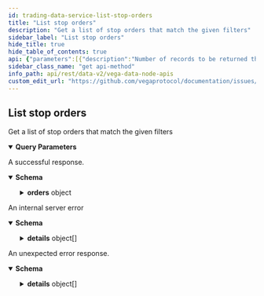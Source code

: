 ```yaml
---
id: trading-data-service-list-stop-orders
title: "List stop orders"
description: "Get a list of stop orders that match the given filters"
sidebar_label: "List stop orders"
hide_title: true
hide_table_of_contents: true
api: {"parameters":[{"description":"Number of records to be returned that sort greater than row identified by cursor supplied in 'after'.","in":"query","name":"pagination.first","required":false,"schema":{"format":"int32","type":"integer"}},{"description":"If paging forwards, the cursor string for the last row of the previous page.","in":"query","name":"pagination.after","required":false,"schema":{"type":"string"}},{"description":"Number of records to be returned that sort less than row identified by cursor supplied in 'before'.","in":"query","name":"pagination.last","required":false,"schema":{"format":"int32","type":"integer"}},{"description":"If paging forwards, the cursor string for the first row of the previous page.","in":"query","name":"pagination.before","required":false,"schema":{"type":"string"}},{"description":"Whether to order the results with the newest records first. If not set, the default value is true.","in":"query","name":"pagination.newestFirst","required":false,"schema":{"type":"boolean"}},{"description":"Restrict orders to those with the given statuses.\n\n - STATUS_UNSPECIFIED: Never valid\n - STATUS_PENDING: Pending to be executed once the trigger is breached\n - STATUS_CANCELLED: Cancelled by the user\n - STATUS_STOPPED: Stopped by the network, e.g: OCO on the other side has been triggered\n - STATUS_TRIGGERED: Stop order has been triggered and generated an order\n - STATUS_EXPIRED: Stop order has expired\n - STATUS_REJECTED: Stop order was rejected at submission","explode":true,"in":"query","name":"filter.statuses","required":false,"schema":{"items":{"enum":["STATUS_UNSPECIFIED","STATUS_PENDING","STATUS_CANCELLED","STATUS_STOPPED","STATUS_TRIGGERED","STATUS_EXPIRED","STATUS_REJECTED"],"type":"string"},"type":"array"}},{"description":"Restrict orders to those with the given expiry strategies.\n\n - EXPIRY_STRATEGY_UNSPECIFIED: Never valid\n - EXPIRY_STRATEGY_CANCELS: Stop order should be cancelled if the expiry time is reached.\n - EXPIRY_STRATEGY_SUBMIT: Order should be submitted if the expiry time is reached.","explode":true,"in":"query","name":"filter.expiryStrategies","required":false,"schema":{"items":{"enum":["EXPIRY_STRATEGY_UNSPECIFIED","EXPIRY_STRATEGY_CANCELS","EXPIRY_STRATEGY_SUBMIT"],"type":"string"},"type":"array"}},{"description":"Timestamp in Unix nanoseconds indicating the start of the date range.","in":"query","name":"filter.dateRange.startTimestamp","required":false,"schema":{"format":"int64","type":"string"}},{"description":"Timestamp in Unix nanoseconds indicating the end of the date range.","in":"query","name":"filter.dateRange.endTimestamp","required":false,"schema":{"format":"int64","type":"string"}},{"description":"Restrict orders to those placed by the given party IDs.","explode":true,"in":"query","name":"filter.partyIds","required":false,"schema":{"items":{"type":"string"},"type":"array"}},{"description":"Restrict orders to those placed on the given market IDs.","explode":true,"in":"query","name":"filter.marketIds","required":false,"schema":{"items":{"type":"string"},"type":"array"}},{"description":"Live stop orders only.","in":"query","name":"filter.liveOnly","required":false,"schema":{"type":"boolean"}}],"responses":{"200":{"content":{"application/json":{"schema":{"description":"Response that is received from the query to list stop orders.","properties":{"orders":{"description":"Page of stop orders data and corresponding page information.","properties":{"edges":{"description":"Page of stop orders and their corresponding cursors.","items":{"description":"Order data with the corresponding cursor.","properties":{"cursor":{"description":"Cursor that can be used to fetch further pages.","type":"string"},"node":{"description":"Data associated with an order submitted to a Vega node.","properties":{"stopOrder":{"properties":{"createdAt":{"description":"Creation time of the stop order.","format":"int64","type":"string"},"expiresAt":{"description":"Optional expiry timestamp.","format":"int64","type":"string"},"expiryStrategy":{"description":"Strategy to adopt if the expiry time is reached.","default":"EXPIRY_STRATEGY_UNSPECIFIED","enum":["EXPIRY_STRATEGY_UNSPECIFIED","EXPIRY_STRATEGY_CANCELS","EXPIRY_STRATEGY_SUBMIT"],"type":"string","title":"StopOrderExpiryStrategy"},"id":{"title":"ID of this stop order\nalso the ID of the associated order if it is ever triggered","type":"string"},"marketId":{"description":"ID of the market the stop order is submitted to.","type":"string"},"ocoLinkId":{"title":"The ID of the 'other' part of the OCO if 2 stop orders were submitted at once","type":"string"},"orderId":{"description":"ID of the order created once the trigger is hit.","type":"string"},"partyId":{"description":"ID of the party that submitted this stop order.","type":"string"},"price":{"description":"Fixed price at which the order will be submitted.","type":"string"},"rejectionReason":{"title":"An optional reason for why a stop order was rejected","default":"REJECTION_REASON_UNSPECIFIED","enum":["REJECTION_REASON_UNSPECIFIED","REJECTION_REASON_TRADING_NOT_ALLOWED","REJECTION_REASON_EXPIRY_IN_THE_PAST","REJECTION_REASON_MUST_BE_REDUCE_ONLY","REJECTION_REASON_MAX_STOP_ORDERS_PER_PARTY_REACHED","REJECTION_REASON_STOP_ORDER_NOT_ALLOWED_WITHOUT_A_POSITION","REJECTION_REASON_STOP_ORDER_NOT_CLOSING_THE_POSITION"],"type":"string"},"status":{"description":"Status of the stop order.","default":"STATUS_UNSPECIFIED","enum":["STATUS_UNSPECIFIED","STATUS_PENDING","STATUS_CANCELLED","STATUS_STOPPED","STATUS_TRIGGERED","STATUS_EXPIRED","STATUS_REJECTED"],"title":"- STATUS_UNSPECIFIED: Never valid\n - STATUS_PENDING: Pending to be executed once the trigger is breached\n - STATUS_CANCELLED: Cancelled by the user\n - STATUS_STOPPED: Stopped by the network, e.g: OCO on the other side has been triggered\n - STATUS_TRIGGERED: Stop order has been triggered and generated an order\n - STATUS_EXPIRED: Stop order has expired\n - STATUS_REJECTED: Stop order was rejected at submission","type":"string"},"trailingPercentOffset":{"title":"Trailing percentage at which the order will be submitted.\nThis should be expressed as a decimal value between 0 and 1, e.g. 0.01 for 1%","type":"string"},"triggerDirection":{"description":"Trigger direction for this stop order.","default":"TRIGGER_DIRECTION_UNSPECIFIED","enum":["TRIGGER_DIRECTION_UNSPECIFIED","TRIGGER_DIRECTION_RISES_ABOVE","TRIGGER_DIRECTION_FALLS_BELOW"],"title":"- TRIGGER_DIRECTION_UNSPECIFIED: Never valid\n - TRIGGER_DIRECTION_RISES_ABOVE: Stop order is triggered once the price rises above a certain level\n - TRIGGER_DIRECTION_FALLS_BELOW: Stop order is triggered once the price falls below a certain level","type":"string"},"updatedAt":{"description":"Last update of this stop order.","format":"int64","type":"string"}},"type":"object","title":"vegaStopOrder"},"submission":{"description":"A command that submits an order to the Vega network for a given market.","properties":{"expiresAt":{"description":"Timestamp, in Unix nanoseconds, for when the order will expire. Can only be set when the order's time-in-force is GTT.","format":"int64","type":"string"},"icebergOpts":{"description":"Iceberg order details. If set, the order will exist on the order book in chunks.","properties":{"minimumVisibleSize":{"description":"Minimum allowed remaining size of the order before it is replenished back to its peak size.","format":"uint64","type":"string"},"peakSize":{"description":"Size of the order that is made visible and can be traded with during the execution of a single order.","format":"uint64","type":"string"}},"title":"Iceberg order options","type":"object"},"marketId":{"description":"Market ID to submit the order to.","type":"string"},"peggedOrder":{"description":"Pegged order details. If set, the order's price will be offset from a particular reference price of the order book at all times.","properties":{"offset":{"description":"Offset from the price reference.","type":"string"},"reference":{"description":"Price point the order is linked to.","default":"PEGGED_REFERENCE_UNSPECIFIED","enum":["PEGGED_REFERENCE_UNSPECIFIED","PEGGED_REFERENCE_MID","PEGGED_REFERENCE_BEST_BID","PEGGED_REFERENCE_BEST_ASK"],"title":"Pegged reference defines which price point a pegged order is linked to - meaning\nthe price for a pegged order is calculated from the value of the reference price point","type":"string"}},"title":"Pegged orders are limit orders where the price is specified in the form REFERENCE +/- OFFSET\nThey can be used for any limit order that is valid during continuous trading","type":"object"},"postOnly":{"description":"If set, the order will only be executed if it would not trade on entry to the order book. Only valid for limit orders.","type":"boolean"},"price":{"description":"Price for the order, the price is an integer, for example `123456` is a correctly\nformatted price of `1.23456` assuming market configured to 5 decimal places,\nrequired field for limit orders, however it is not required for market orders.\nThis field is an unsigned integer scaled to the market's decimal places.","type":"string"},"reduceOnly":{"description":"If set, the order will only be executed if the outcome of the trade moves the trader's position closer to 0.\nOnly valid for non-persistent orders.","type":"boolean"},"reference":{"description":"Arbitrary optional reference for the order, to be used as a human-readable non-unique identifier for the order.","type":"string"},"side":{"description":"Which side of the order book the order is for, e.g. buy or sell.","default":"SIDE_UNSPECIFIED","enum":["SIDE_UNSPECIFIED","SIDE_BUY","SIDE_SELL"],"title":"Side relates to the direction of an order, to Buy, or Sell","type":"string"},"size":{"description":"Size for the order, for example, in a futures market the size equals the number of units.","format":"uint64","type":"string"},"timeInForce":{"description":"Time in force indicates how long an order will remain active before it is executed or expires..","default":"TIME_IN_FORCE_UNSPECIFIED","enum":["TIME_IN_FORCE_UNSPECIFIED","TIME_IN_FORCE_GTC","TIME_IN_FORCE_GTT","TIME_IN_FORCE_IOC","TIME_IN_FORCE_FOK","TIME_IN_FORCE_GFA","TIME_IN_FORCE_GFN"],"title":"Time In Force for an order","type":"string"},"type":{"description":"Type of the order.","default":"TYPE_UNSPECIFIED","enum":["TYPE_UNSPECIFIED","TYPE_LIMIT","TYPE_MARKET","TYPE_NETWORK"],"title":"Type values for an order","type":"string"}},"type":"object","title":"v1OrderSubmission"}},"type":"object","title":"v1StopOrderEvent"}},"type":"object","title":"v2StopOrderEdge"},"type":"array"},"pageInfo":{"description":"Page information that is used for fetching further pages.","properties":{"endCursor":{"description":"End cursor.","type":"string"},"hasNextPage":{"description":"Indicator if there is a next page.","type":"boolean"},"hasPreviousPage":{"description":"Indicator if there is a previous page.","type":"boolean"},"startCursor":{"description":"Start cursor.","type":"string"}},"title":"Page information for cursor based pagination","type":"object"}},"type":"object","title":"v2StopOrderConnection"}},"type":"object","title":"v2ListStopOrdersResponse"}}},"description":"A successful response."},"500":{"content":{"application/json":{"schema":{"properties":{"code":{"format":"int32","type":"integer"},"details":{"items":{"additionalProperties":{},"description":"`Any` contains an arbitrary serialized protocol buffer message along with a\nURL that describes the type of the serialized message.\n\nProtobuf library provides support to pack/unpack Any values in the form\nof utility functions or additional generated methods of the Any type.\n\nExample 1: Pack and unpack a message in C++.\n\n    Foo foo = ...;\n    Any any;\n    any.PackFrom(foo);\n    ...\n    if (any.UnpackTo(&foo)) {\n      ...\n    }\n\nExample 2: Pack and unpack a message in Java.\n\n    Foo foo = ...;\n    Any any = Any.pack(foo);\n    ...\n    if (any.is(Foo.class)) {\n      foo = any.unpack(Foo.class);\n    }\n    // or ...\n    if (any.isSameTypeAs(Foo.getDefaultInstance())) {\n      foo = any.unpack(Foo.getDefaultInstance());\n    }\n\nExample 3: Pack and unpack a message in Python.\n\n    foo = Foo(...)\n    any = Any()\n    any.Pack(foo)\n    ...\n    if any.Is(Foo.DESCRIPTOR):\n      any.Unpack(foo)\n      ...\n\nExample 4: Pack and unpack a message in Go\n\n     foo := &pb.Foo{...}\n     any, err := anypb.New(foo)\n     if err != nil {\n       ...\n     }\n     ...\n     foo := &pb.Foo{}\n     if err := any.UnmarshalTo(foo); err != nil {\n       ...\n     }\n\nThe pack methods provided by protobuf library will by default use\n'type.googleapis.com/full.type.name' as the type URL and the unpack\nmethods only use the fully qualified type name after the last '/'\nin the type URL, for example \"foo.bar.com/x/y.z\" will yield type\nname \"y.z\".\n\nJSON\n\nThe JSON representation of an `Any` value uses the regular\nrepresentation of the deserialized, embedded message, with an\nadditional field `@type` which contains the type URL. Example:\n\n    package google.profile;\n    message Person {\n      string first_name = 1;\n      string last_name = 2;\n    }\n\n    {\n      \"@type\": \"type.googleapis.com/google.profile.Person\",\n      \"firstName\": <string>,\n      \"lastName\": <string>\n    }\n\nIf the embedded message type is well-known and has a custom JSON\nrepresentation, that representation will be embedded adding a field\n`value` which holds the custom JSON in addition to the `@type`\nfield. Example (for message [google.protobuf.Duration][]):\n\n    {\n      \"@type\": \"type.googleapis.com/google.protobuf.Duration\",\n      \"value\": \"1.212s\"\n    }","properties":{"@type":{"description":"A URL/resource name that uniquely identifies the type of the serialized\nprotocol buffer message. This string must contain at least\none \"/\" character. The last segment of the URL's path must represent\nthe fully qualified name of the type (as in\n`path/google.protobuf.Duration`). The name should be in a canonical form\n(e.g., leading \".\" is not accepted).\n\nIn practice, teams usually precompile into the binary all types that they\nexpect it to use in the context of Any. However, for URLs which use the\nscheme `http`, `https`, or no scheme, one can optionally set up a type\nserver that maps type URLs to message definitions as follows:\n\n* If no scheme is provided, `https` is assumed.\n* An HTTP GET on the URL must yield a [google.protobuf.Type][]\n  value in binary format, or produce an error.\n* Applications are allowed to cache lookup results based on the\n  URL, or have them precompiled into a binary to avoid any\n  lookup. Therefore, binary compatibility needs to be preserved\n  on changes to types. (Use versioned type names to manage\n  breaking changes.)\n\nNote: this functionality is not currently available in the official\nprotobuf release, and it is not used for type URLs beginning with\ntype.googleapis.com.\n\nSchemes other than `http`, `https` (or the empty scheme) might be\nused with implementation specific semantics.","type":"string"}},"type":"object","title":"protobufAny"},"type":"array"},"message":{"type":"string"}},"type":"object","title":"googlerpcStatus"}}},"description":"An internal server error"},"default":{"content":{"application/json":{"schema":{"properties":{"code":{"format":"int32","type":"integer"},"details":{"items":{"additionalProperties":{},"description":"`Any` contains an arbitrary serialized protocol buffer message along with a\nURL that describes the type of the serialized message.\n\nProtobuf library provides support to pack/unpack Any values in the form\nof utility functions or additional generated methods of the Any type.\n\nExample 1: Pack and unpack a message in C++.\n\n    Foo foo = ...;\n    Any any;\n    any.PackFrom(foo);\n    ...\n    if (any.UnpackTo(&foo)) {\n      ...\n    }\n\nExample 2: Pack and unpack a message in Java.\n\n    Foo foo = ...;\n    Any any = Any.pack(foo);\n    ...\n    if (any.is(Foo.class)) {\n      foo = any.unpack(Foo.class);\n    }\n    // or ...\n    if (any.isSameTypeAs(Foo.getDefaultInstance())) {\n      foo = any.unpack(Foo.getDefaultInstance());\n    }\n\nExample 3: Pack and unpack a message in Python.\n\n    foo = Foo(...)\n    any = Any()\n    any.Pack(foo)\n    ...\n    if any.Is(Foo.DESCRIPTOR):\n      any.Unpack(foo)\n      ...\n\nExample 4: Pack and unpack a message in Go\n\n     foo := &pb.Foo{...}\n     any, err := anypb.New(foo)\n     if err != nil {\n       ...\n     }\n     ...\n     foo := &pb.Foo{}\n     if err := any.UnmarshalTo(foo); err != nil {\n       ...\n     }\n\nThe pack methods provided by protobuf library will by default use\n'type.googleapis.com/full.type.name' as the type URL and the unpack\nmethods only use the fully qualified type name after the last '/'\nin the type URL, for example \"foo.bar.com/x/y.z\" will yield type\nname \"y.z\".\n\nJSON\n\nThe JSON representation of an `Any` value uses the regular\nrepresentation of the deserialized, embedded message, with an\nadditional field `@type` which contains the type URL. Example:\n\n    package google.profile;\n    message Person {\n      string first_name = 1;\n      string last_name = 2;\n    }\n\n    {\n      \"@type\": \"type.googleapis.com/google.profile.Person\",\n      \"firstName\": <string>,\n      \"lastName\": <string>\n    }\n\nIf the embedded message type is well-known and has a custom JSON\nrepresentation, that representation will be embedded adding a field\n`value` which holds the custom JSON in addition to the `@type`\nfield. Example (for message [google.protobuf.Duration][]):\n\n    {\n      \"@type\": \"type.googleapis.com/google.protobuf.Duration\",\n      \"value\": \"1.212s\"\n    }","properties":{"@type":{"description":"A URL/resource name that uniquely identifies the type of the serialized\nprotocol buffer message. This string must contain at least\none \"/\" character. The last segment of the URL's path must represent\nthe fully qualified name of the type (as in\n`path/google.protobuf.Duration`). The name should be in a canonical form\n(e.g., leading \".\" is not accepted).\n\nIn practice, teams usually precompile into the binary all types that they\nexpect it to use in the context of Any. However, for URLs which use the\nscheme `http`, `https`, or no scheme, one can optionally set up a type\nserver that maps type URLs to message definitions as follows:\n\n* If no scheme is provided, `https` is assumed.\n* An HTTP GET on the URL must yield a [google.protobuf.Type][]\n  value in binary format, or produce an error.\n* Applications are allowed to cache lookup results based on the\n  URL, or have them precompiled into a binary to avoid any\n  lookup. Therefore, binary compatibility needs to be preserved\n  on changes to types. (Use versioned type names to manage\n  breaking changes.)\n\nNote: this functionality is not currently available in the official\nprotobuf release, and it is not used for type URLs beginning with\ntype.googleapis.com.\n\nSchemes other than `http`, `https` (or the empty scheme) might be\nused with implementation specific semantics.","type":"string"}},"type":"object","title":"protobufAny"},"type":"array"},"message":{"type":"string"}},"type":"object","title":"googlerpcStatus"}}},"description":"An unexpected error response."}},"tags":["Orders"],"description":"Get a list of stop orders that match the given filters","operationId":"TradingDataService_ListStopOrders","method":"get","path":"/api/v2/stoporders","servers":[{"url":"https://api.n00.testnet.vega.rocks","description":"n00 (data node)"},{"url":"https://api.n06.testnet.vega.rocks","description":"n06 (data node)"},{"url":"https://api.n07.testnet.vega.rocks","description":"n07 (data node)"},{"url":"https://api.n08.testnet.vega.rocks","description":"n08 (data node)"},{"url":"https://api.n09.testnet.vega.rocks","description":"n09 (data node)"}],"info":{"title":"Vega data node APIs","version":"v0.73.1"},"postman":{"name":"List stop orders","description":{"content":"Get a list of stop orders that match the given filters","type":"text/plain"},"url":{"path":["api","v2","stoporders"],"host":["{{baseUrl}}"],"query":[{"disabled":false,"description":{"content":"Number of records to be returned that sort greater than row identified by cursor supplied in 'after'.","type":"text/plain"},"key":"pagination.first","value":""},{"disabled":false,"description":{"content":"If paging forwards, the cursor string for the last row of the previous page.","type":"text/plain"},"key":"pagination.after","value":""},{"disabled":false,"description":{"content":"Number of records to be returned that sort less than row identified by cursor supplied in 'before'.","type":"text/plain"},"key":"pagination.last","value":""},{"disabled":false,"description":{"content":"If paging forwards, the cursor string for the first row of the previous page.","type":"text/plain"},"key":"pagination.before","value":""},{"disabled":false,"description":{"content":"Whether to order the results with the newest records first. If not set, the default value is true.","type":"text/plain"},"key":"pagination.newestFirst","value":""},{"disabled":false,"description":{"content":"Restrict orders to those with the given statuses.\n\n - STATUS_UNSPECIFIED: Never valid\n - STATUS_PENDING: Pending to be executed once the trigger is breached\n - STATUS_CANCELLED: Cancelled by the user\n - STATUS_STOPPED: Stopped by the network, e.g: OCO on the other side has been triggered\n - STATUS_TRIGGERED: Stop order has been triggered and generated an order\n - STATUS_EXPIRED: Stop order has expired\n - STATUS_REJECTED: Stop order was rejected at submission","type":"text/plain"},"key":"filter.statuses","value":""},{"disabled":false,"description":{"content":"Restrict orders to those with the given expiry strategies.\n\n - EXPIRY_STRATEGY_UNSPECIFIED: Never valid\n - EXPIRY_STRATEGY_CANCELS: Stop order should be cancelled if the expiry time is reached.\n - EXPIRY_STRATEGY_SUBMIT: Order should be submitted if the expiry time is reached.","type":"text/plain"},"key":"filter.expiryStrategies","value":""},{"disabled":false,"description":{"content":"Timestamp in Unix nanoseconds indicating the start of the date range.","type":"text/plain"},"key":"filter.dateRange.startTimestamp","value":""},{"disabled":false,"description":{"content":"Timestamp in Unix nanoseconds indicating the end of the date range.","type":"text/plain"},"key":"filter.dateRange.endTimestamp","value":""},{"disabled":false,"description":{"content":"Restrict orders to those placed by the given party IDs.","type":"text/plain"},"key":"filter.partyIds","value":""},{"disabled":false,"description":{"content":"Restrict orders to those placed on the given market IDs.","type":"text/plain"},"key":"filter.marketIds","value":""},{"disabled":false,"description":{"content":"Live stop orders only.","type":"text/plain"},"key":"filter.liveOnly","value":""}],"variable":[]},"header":[{"key":"Accept","value":"application/json"}],"method":"GET"}}
sidebar_class_name: "get api-method"
info_path: api/rest/data-v2/vega-data-node-apis
custom_edit_url: "https://github.com/vegaprotocol/documentation/issues/new?labels=documentation&title=[Documentation] Requesting changes to 'List stop orders' (trading-data-service-list-stop-orders)"
---
```



## List stop orders



Get a list of stop orders that match the given filters

<details style={{"marginBottom":"1rem"}} data-collapsed={false} open={true}><summary style={{}}><strong>Query Parameters</strong></summary><div><ul><ParamsItem className={"paramsItem"} param={{"description":"Number of records to be returned that sort greater than row identified by cursor supplied in 'after'.","in":"query","name":"pagination.first","required":false,"schema":{"format":"int32","type":"integer"}}}></ParamsItem><ParamsItem className={"paramsItem"} param={{"description":"If paging forwards, the cursor string for the last row of the previous page.","in":"query","name":"pagination.after","required":false,"schema":{"type":"string"}}}></ParamsItem><ParamsItem className={"paramsItem"} param={{"description":"Number of records to be returned that sort less than row identified by cursor supplied in 'before'.","in":"query","name":"pagination.last","required":false,"schema":{"format":"int32","type":"integer"}}}></ParamsItem><ParamsItem className={"paramsItem"} param={{"description":"If paging forwards, the cursor string for the first row of the previous page.","in":"query","name":"pagination.before","required":false,"schema":{"type":"string"}}}></ParamsItem><ParamsItem className={"paramsItem"} param={{"description":"Whether to order the results with the newest records first. If not set, the default value is true.","in":"query","name":"pagination.newestFirst","required":false,"schema":{"type":"boolean"}}}></ParamsItem><ParamsItem className={"paramsItem"} param={{"description":"Restrict orders to those with the given statuses.\n\n - STATUS_UNSPECIFIED: Never valid\n - STATUS_PENDING: Pending to be executed once the trigger is breached\n - STATUS_CANCELLED: Cancelled by the user\n - STATUS_STOPPED: Stopped by the network, e.g: OCO on the other side has been triggered\n - STATUS_TRIGGERED: Stop order has been triggered and generated an order\n - STATUS_EXPIRED: Stop order has expired\n - STATUS_REJECTED: Stop order was rejected at submission","explode":true,"in":"query","name":"filter.statuses","required":false,"schema":{"items":{"enum":["STATUS_UNSPECIFIED","STATUS_PENDING","STATUS_CANCELLED","STATUS_STOPPED","STATUS_TRIGGERED","STATUS_EXPIRED","STATUS_REJECTED"],"type":"string"},"type":"array"}}}></ParamsItem><ParamsItem className={"paramsItem"} param={{"description":"Restrict orders to those with the given expiry strategies.\n\n - EXPIRY_STRATEGY_UNSPECIFIED: Never valid\n - EXPIRY_STRATEGY_CANCELS: Stop order should be cancelled if the expiry time is reached.\n - EXPIRY_STRATEGY_SUBMIT: Order should be submitted if the expiry time is reached.","explode":true,"in":"query","name":"filter.expiryStrategies","required":false,"schema":{"items":{"enum":["EXPIRY_STRATEGY_UNSPECIFIED","EXPIRY_STRATEGY_CANCELS","EXPIRY_STRATEGY_SUBMIT"],"type":"string"},"type":"array"}}}></ParamsItem><ParamsItem className={"paramsItem"} param={{"description":"Timestamp in Unix nanoseconds indicating the start of the date range.","in":"query","name":"filter.dateRange.startTimestamp","required":false,"schema":{"format":"int64","type":"string"}}}></ParamsItem><ParamsItem className={"paramsItem"} param={{"description":"Timestamp in Unix nanoseconds indicating the end of the date range.","in":"query","name":"filter.dateRange.endTimestamp","required":false,"schema":{"format":"int64","type":"string"}}}></ParamsItem><ParamsItem className={"paramsItem"} param={{"description":"Restrict orders to those placed by the given party IDs.","explode":true,"in":"query","name":"filter.partyIds","required":false,"schema":{"items":{"type":"string"},"type":"array"}}}></ParamsItem><ParamsItem className={"paramsItem"} param={{"description":"Restrict orders to those placed on the given market IDs.","explode":true,"in":"query","name":"filter.marketIds","required":false,"schema":{"items":{"type":"string"},"type":"array"}}}></ParamsItem><ParamsItem className={"paramsItem"} param={{"description":"Live stop orders only.","in":"query","name":"filter.liveOnly","required":false,"schema":{"type":"boolean"}}}></ParamsItem></ul></div></details><div><ApiTabs><TabItem label={"200"} value={"200"}><div>

A successful response.

</div><div><MimeTabs schemaType={"response"}><TabItem label={"application/json"} value={"application/json"}><SchemaTabs><TabItem label={"Schema"} value={"Schema"}><details style={{}} data-collapsed={false} open={true}><summary style={{"textAlign":"left"}}><strong>Schema</strong></summary><div style={{"textAlign":"left","marginLeft":"1rem"}}></div><ul style={{"marginLeft":"1rem"}}><SchemaItem collapsible={true} className={"schemaItem"}><details style={{}}><summary style={{}}><strong>orders</strong><span style={{"opacity":"0.6"}}> object</span></summary><div style={{"marginLeft":"1rem"}}><div style={{"marginTop":".5rem","marginBottom":".5rem"}}>

Page of stop orders data and corresponding page information.

</div><SchemaItem collapsible={true} className={"schemaItem"}><details style={{}}><summary style={{}}><strong>edges</strong><span style={{"opacity":"0.6"}}> object[]</span></summary><div style={{"marginLeft":"1rem"}}><div style={{"marginTop":".5rem","marginBottom":".5rem"}}>

Page of stop orders and their corresponding cursors.

</div><li><div style={{"fontSize":"var(--ifm-code-font-size)","opacity":"0.6","marginLeft":"-.5rem","paddingBottom":".5rem"}}>Array [</div></li><SchemaItem collapsible={false} name={"cursor"} required={false} schemaName={"string"} qualifierMessage={undefined} schema={{"description":"Cursor that can be used to fetch further pages.","type":"string"}}></SchemaItem><SchemaItem collapsible={true} className={"schemaItem"}><details style={{}}><summary style={{}}><strong>node</strong><span style={{"opacity":"0.6"}}> object</span></summary><div style={{"marginLeft":"1rem"}}><div style={{"marginTop":".5rem","marginBottom":".5rem"}}>

Data associated with an order submitted to a Vega node.

</div><SchemaItem collapsible={true} className={"schemaItem"}><details style={{}}><summary style={{}}><strong>stopOrder</strong><span style={{"opacity":"0.6"}}> object</span></summary><div style={{"marginLeft":"1rem"}}><SchemaItem collapsible={false} name={"createdAt"} required={false} schemaName={"int64"} qualifierMessage={undefined} schema={{"description":"Creation time of the stop order.","format":"int64","type":"string"}}></SchemaItem><SchemaItem collapsible={false} name={"expiresAt"} required={false} schemaName={"int64"} qualifierMessage={undefined} schema={{"description":"Optional expiry timestamp.","format":"int64","type":"string"}}></SchemaItem><SchemaItem collapsible={false} name={"expiryStrategy"} required={false} schemaName={"StopOrderExpiryStrategy"} qualifierMessage={"**Possible values:** [`EXPIRY_STRATEGY_UNSPECIFIED`, `EXPIRY_STRATEGY_CANCELS`, `EXPIRY_STRATEGY_SUBMIT`]"} schema={{"description":"Strategy to adopt if the expiry time is reached.","default":"EXPIRY_STRATEGY_UNSPECIFIED","enum":["EXPIRY_STRATEGY_UNSPECIFIED","EXPIRY_STRATEGY_CANCELS","EXPIRY_STRATEGY_SUBMIT"],"type":"string","title":"StopOrderExpiryStrategy"}}></SchemaItem><SchemaItem collapsible={false} name={"id"} required={false} schemaName={"ID of this stop order\nalso the ID of the associated order if it is ever triggered"} qualifierMessage={undefined} schema={{"title":"ID of this stop order\nalso the ID of the associated order if it is ever triggered","type":"string"}}></SchemaItem><SchemaItem collapsible={false} name={"marketId"} required={false} schemaName={"string"} qualifierMessage={undefined} schema={{"description":"ID of the market the stop order is submitted to.","type":"string"}}></SchemaItem><SchemaItem collapsible={false} name={"ocoLinkId"} required={false} schemaName={"The ID of the 'other' part of the OCO if 2 stop orders were submitted at once"} qualifierMessage={undefined} schema={{"title":"The ID of the 'other' part of the OCO if 2 stop orders were submitted at once","type":"string"}}></SchemaItem><SchemaItem collapsible={false} name={"orderId"} required={false} schemaName={"string"} qualifierMessage={undefined} schema={{"description":"ID of the order created once the trigger is hit.","type":"string"}}></SchemaItem><SchemaItem collapsible={false} name={"partyId"} required={false} schemaName={"string"} qualifierMessage={undefined} schema={{"description":"ID of the party that submitted this stop order.","type":"string"}}></SchemaItem><SchemaItem collapsible={false} name={"price"} required={false} schemaName={"string"} qualifierMessage={undefined} schema={{"description":"Fixed price at which the order will be submitted.","type":"string"}}></SchemaItem><SchemaItem collapsible={false} name={"rejectionReason"} required={false} schemaName={"An optional reason for why a stop order was rejected"} qualifierMessage={"**Possible values:** [`REJECTION_REASON_UNSPECIFIED`, `REJECTION_REASON_TRADING_NOT_ALLOWED`, `REJECTION_REASON_EXPIRY_IN_THE_PAST`, `REJECTION_REASON_MUST_BE_REDUCE_ONLY`, `REJECTION_REASON_MAX_STOP_ORDERS_PER_PARTY_REACHED`, `REJECTION_REASON_STOP_ORDER_NOT_ALLOWED_WITHOUT_A_POSITION`, `REJECTION_REASON_STOP_ORDER_NOT_CLOSING_THE_POSITION`]"} schema={{"title":"An optional reason for why a stop order was rejected","default":"REJECTION_REASON_UNSPECIFIED","enum":["REJECTION_REASON_UNSPECIFIED","REJECTION_REASON_TRADING_NOT_ALLOWED","REJECTION_REASON_EXPIRY_IN_THE_PAST","REJECTION_REASON_MUST_BE_REDUCE_ONLY","REJECTION_REASON_MAX_STOP_ORDERS_PER_PARTY_REACHED","REJECTION_REASON_STOP_ORDER_NOT_ALLOWED_WITHOUT_A_POSITION","REJECTION_REASON_STOP_ORDER_NOT_CLOSING_THE_POSITION"],"type":"string"}}></SchemaItem><SchemaItem collapsible={false} name={"status"} required={false} schemaName={"- STATUS_UNSPECIFIED: Never valid\n - STATUS_PENDING: Pending to be executed once the trigger is breached\n - STATUS_CANCELLED: Cancelled by the user\n - STATUS_STOPPED: Stopped by the network, e.g: OCO on the other side has been triggered\n - STATUS_TRIGGERED: Stop order has been triggered and generated an order\n - STATUS_EXPIRED: Stop order has expired\n - STATUS_REJECTED: Stop order was rejected at submission"} qualifierMessage={"**Possible values:** [`STATUS_UNSPECIFIED`, `STATUS_PENDING`, `STATUS_CANCELLED`, `STATUS_STOPPED`, `STATUS_TRIGGERED`, `STATUS_EXPIRED`, `STATUS_REJECTED`]"} schema={{"description":"Status of the stop order.","default":"STATUS_UNSPECIFIED","enum":["STATUS_UNSPECIFIED","STATUS_PENDING","STATUS_CANCELLED","STATUS_STOPPED","STATUS_TRIGGERED","STATUS_EXPIRED","STATUS_REJECTED"],"title":"- STATUS_UNSPECIFIED: Never valid\n - STATUS_PENDING: Pending to be executed once the trigger is breached\n - STATUS_CANCELLED: Cancelled by the user\n - STATUS_STOPPED: Stopped by the network, e.g: OCO on the other side has been triggered\n - STATUS_TRIGGERED: Stop order has been triggered and generated an order\n - STATUS_EXPIRED: Stop order has expired\n - STATUS_REJECTED: Stop order was rejected at submission","type":"string"}}></SchemaItem><SchemaItem collapsible={false} name={"trailingPercentOffset"} required={false} schemaName={"Trailing percentage at which the order will be submitted.\nThis should be expressed as a decimal value between 0 and 1, e.g. 0.01 for 1%"} qualifierMessage={undefined} schema={{"title":"Trailing percentage at which the order will be submitted.\nThis should be expressed as a decimal value between 0 and 1, e.g. 0.01 for 1%","type":"string"}}></SchemaItem><SchemaItem collapsible={false} name={"triggerDirection"} required={false} schemaName={"- TRIGGER_DIRECTION_UNSPECIFIED: Never valid\n - TRIGGER_DIRECTION_RISES_ABOVE: Stop order is triggered once the price rises above a certain level\n - TRIGGER_DIRECTION_FALLS_BELOW: Stop order is triggered once the price falls below a certain level"} qualifierMessage={"**Possible values:** [`TRIGGER_DIRECTION_UNSPECIFIED`, `TRIGGER_DIRECTION_RISES_ABOVE`, `TRIGGER_DIRECTION_FALLS_BELOW`]"} schema={{"description":"Trigger direction for this stop order.","default":"TRIGGER_DIRECTION_UNSPECIFIED","enum":["TRIGGER_DIRECTION_UNSPECIFIED","TRIGGER_DIRECTION_RISES_ABOVE","TRIGGER_DIRECTION_FALLS_BELOW"],"title":"- TRIGGER_DIRECTION_UNSPECIFIED: Never valid\n - TRIGGER_DIRECTION_RISES_ABOVE: Stop order is triggered once the price rises above a certain level\n - TRIGGER_DIRECTION_FALLS_BELOW: Stop order is triggered once the price falls below a certain level","type":"string"}}></SchemaItem><SchemaItem collapsible={false} name={"updatedAt"} required={false} schemaName={"int64"} qualifierMessage={undefined} schema={{"description":"Last update of this stop order.","format":"int64","type":"string"}}></SchemaItem></div></details></SchemaItem><SchemaItem collapsible={true} className={"schemaItem"}><details style={{}}><summary style={{}}><strong>submission</strong><span style={{"opacity":"0.6"}}> object</span></summary><div style={{"marginLeft":"1rem"}}><div style={{"marginTop":".5rem","marginBottom":".5rem"}}>

A command that submits an order to the Vega network for a given market.

</div><SchemaItem collapsible={false} name={"expiresAt"} required={false} schemaName={"int64"} qualifierMessage={undefined} schema={{"description":"Timestamp, in Unix nanoseconds, for when the order will expire. Can only be set when the order's time-in-force is GTT.","format":"int64","type":"string"}}></SchemaItem><SchemaItem collapsible={true} className={"schemaItem"}><details style={{}}><summary style={{}}><strong>icebergOpts</strong><span style={{"opacity":"0.6"}}> object</span></summary><div style={{"marginLeft":"1rem"}}><div style={{"marginTop":".5rem","marginBottom":".5rem"}}>

Iceberg order details. If set, the order will exist on the order book in chunks.

</div><SchemaItem collapsible={false} name={"minimumVisibleSize"} required={false} schemaName={"uint64"} qualifierMessage={undefined} schema={{"description":"Minimum allowed remaining size of the order before it is replenished back to its peak size.","format":"uint64","type":"string"}}></SchemaItem><SchemaItem collapsible={false} name={"peakSize"} required={false} schemaName={"uint64"} qualifierMessage={undefined} schema={{"description":"Size of the order that is made visible and can be traded with during the execution of a single order.","format":"uint64","type":"string"}}></SchemaItem></div></details></SchemaItem><SchemaItem collapsible={false} name={"marketId"} required={false} schemaName={"string"} qualifierMessage={undefined} schema={{"description":"Market ID to submit the order to.","type":"string"}}></SchemaItem><SchemaItem collapsible={true} className={"schemaItem"}><details style={{}}><summary style={{}}><strong>peggedOrder</strong><span style={{"opacity":"0.6"}}> object</span></summary><div style={{"marginLeft":"1rem"}}><div style={{"marginTop":".5rem","marginBottom":".5rem"}}>

Pegged order details. If set, the order's price will be offset from a particular reference price of the order book at all times.

</div><SchemaItem collapsible={false} name={"offset"} required={false} schemaName={"string"} qualifierMessage={undefined} schema={{"description":"Offset from the price reference.","type":"string"}}></SchemaItem><SchemaItem collapsible={false} name={"reference"} required={false} schemaName={"Pegged reference defines which price point a pegged order is linked to - meaning\nthe price for a pegged order is calculated from the value of the reference price point"} qualifierMessage={"**Possible values:** [`PEGGED_REFERENCE_UNSPECIFIED`, `PEGGED_REFERENCE_MID`, `PEGGED_REFERENCE_BEST_BID`, `PEGGED_REFERENCE_BEST_ASK`]"} schema={{"description":"Price point the order is linked to.","default":"PEGGED_REFERENCE_UNSPECIFIED","enum":["PEGGED_REFERENCE_UNSPECIFIED","PEGGED_REFERENCE_MID","PEGGED_REFERENCE_BEST_BID","PEGGED_REFERENCE_BEST_ASK"],"title":"Pegged reference defines which price point a pegged order is linked to - meaning\nthe price for a pegged order is calculated from the value of the reference price point","type":"string"}}></SchemaItem></div></details></SchemaItem><SchemaItem collapsible={false} name={"postOnly"} required={false} schemaName={"boolean"} qualifierMessage={undefined} schema={{"description":"If set, the order will only be executed if it would not trade on entry to the order book. Only valid for limit orders.","type":"boolean"}}></SchemaItem><SchemaItem collapsible={false} name={"price"} required={false} schemaName={"string"} qualifierMessage={undefined} schema={{"description":"Price for the order, the price is an integer, for example `123456` is a correctly\nformatted price of `1.23456` assuming market configured to 5 decimal places,\nrequired field for limit orders, however it is not required for market orders.\nThis field is an unsigned integer scaled to the market's decimal places.","type":"string"}}></SchemaItem><SchemaItem collapsible={false} name={"reduceOnly"} required={false} schemaName={"boolean"} qualifierMessage={undefined} schema={{"description":"If set, the order will only be executed if the outcome of the trade moves the trader's position closer to 0.\nOnly valid for non-persistent orders.","type":"boolean"}}></SchemaItem><SchemaItem collapsible={false} name={"reference"} required={false} schemaName={"string"} qualifierMessage={undefined} schema={{"description":"Arbitrary optional reference for the order, to be used as a human-readable non-unique identifier for the order.","type":"string"}}></SchemaItem><SchemaItem collapsible={false} name={"side"} required={false} schemaName={"Side relates to the direction of an order, to Buy, or Sell"} qualifierMessage={"**Possible values:** [`SIDE_UNSPECIFIED`, `SIDE_BUY`, `SIDE_SELL`]"} schema={{"description":"Which side of the order book the order is for, e.g. buy or sell.","default":"SIDE_UNSPECIFIED","enum":["SIDE_UNSPECIFIED","SIDE_BUY","SIDE_SELL"],"title":"Side relates to the direction of an order, to Buy, or Sell","type":"string"}}></SchemaItem><SchemaItem collapsible={false} name={"size"} required={false} schemaName={"uint64"} qualifierMessage={undefined} schema={{"description":"Size for the order, for example, in a futures market the size equals the number of units.","format":"uint64","type":"string"}}></SchemaItem><SchemaItem collapsible={false} name={"timeInForce"} required={false} schemaName={"Time In Force for an order"} qualifierMessage={"**Possible values:** [`TIME_IN_FORCE_UNSPECIFIED`, `TIME_IN_FORCE_GTC`, `TIME_IN_FORCE_GTT`, `TIME_IN_FORCE_IOC`, `TIME_IN_FORCE_FOK`, `TIME_IN_FORCE_GFA`, `TIME_IN_FORCE_GFN`]"} schema={{"description":"Time in force indicates how long an order will remain active before it is executed or expires..","default":"TIME_IN_FORCE_UNSPECIFIED","enum":["TIME_IN_FORCE_UNSPECIFIED","TIME_IN_FORCE_GTC","TIME_IN_FORCE_GTT","TIME_IN_FORCE_IOC","TIME_IN_FORCE_FOK","TIME_IN_FORCE_GFA","TIME_IN_FORCE_GFN"],"title":"Time In Force for an order","type":"string"}}></SchemaItem><SchemaItem collapsible={false} name={"type"} required={false} schemaName={"Type values for an order"} qualifierMessage={"**Possible values:** [`TYPE_UNSPECIFIED`, `TYPE_LIMIT`, `TYPE_MARKET`, `TYPE_NETWORK`]"} schema={{"description":"Type of the order.","default":"TYPE_UNSPECIFIED","enum":["TYPE_UNSPECIFIED","TYPE_LIMIT","TYPE_MARKET","TYPE_NETWORK"],"title":"Type values for an order","type":"string"}}></SchemaItem></div></details></SchemaItem></div></details></SchemaItem><li><div style={{"fontSize":"var(--ifm-code-font-size)","opacity":"0.6","marginLeft":"-.5rem"}}>]</div></li></div></details></SchemaItem><SchemaItem collapsible={true} className={"schemaItem"}><details style={{}}><summary style={{}}><strong>pageInfo</strong><span style={{"opacity":"0.6"}}> object</span></summary><div style={{"marginLeft":"1rem"}}><div style={{"marginTop":".5rem","marginBottom":".5rem"}}>

Page information that is used for fetching further pages.

</div><SchemaItem collapsible={false} name={"endCursor"} required={false} schemaName={"string"} qualifierMessage={undefined} schema={{"description":"End cursor.","type":"string"}}></SchemaItem><SchemaItem collapsible={false} name={"hasNextPage"} required={false} schemaName={"boolean"} qualifierMessage={undefined} schema={{"description":"Indicator if there is a next page.","type":"boolean"}}></SchemaItem><SchemaItem collapsible={false} name={"hasPreviousPage"} required={false} schemaName={"boolean"} qualifierMessage={undefined} schema={{"description":"Indicator if there is a previous page.","type":"boolean"}}></SchemaItem><SchemaItem collapsible={false} name={"startCursor"} required={false} schemaName={"string"} qualifierMessage={undefined} schema={{"description":"Start cursor.","type":"string"}}></SchemaItem></div></details></SchemaItem></div></details></SchemaItem></ul></details></TabItem><TabItem label={"Example (from schema)"} value={"Example (from schema)"}><ResponseSamples responseExample={"{\n  \"orders\": {\n    \"edges\": [\n      {\n        \"cursor\": \"string\",\n        \"node\": {\n          \"stopOrder\": {\n            \"createdAt\": \"string\",\n            \"expiresAt\": \"string\",\n            \"expiryStrategy\": \"EXPIRY_STRATEGY_UNSPECIFIED\",\n            \"id\": \"string\",\n            \"marketId\": \"string\",\n            \"ocoLinkId\": \"string\",\n            \"orderId\": \"string\",\n            \"partyId\": \"string\",\n            \"price\": \"string\",\n            \"rejectionReason\": \"REJECTION_REASON_UNSPECIFIED\",\n            \"status\": \"STATUS_UNSPECIFIED\",\n            \"trailingPercentOffset\": \"string\",\n            \"triggerDirection\": \"TRIGGER_DIRECTION_UNSPECIFIED\",\n            \"updatedAt\": \"string\"\n          },\n          \"submission\": {\n            \"expiresAt\": \"string\",\n            \"icebergOpts\": {\n              \"minimumVisibleSize\": \"string\",\n              \"peakSize\": \"string\"\n            },\n            \"marketId\": \"string\",\n            \"peggedOrder\": {\n              \"offset\": \"string\",\n              \"reference\": \"PEGGED_REFERENCE_UNSPECIFIED\"\n            },\n            \"postOnly\": true,\n            \"price\": \"string\",\n            \"reduceOnly\": true,\n            \"reference\": \"string\",\n            \"side\": \"SIDE_UNSPECIFIED\",\n            \"size\": \"string\",\n            \"timeInForce\": \"TIME_IN_FORCE_UNSPECIFIED\",\n            \"type\": \"TYPE_UNSPECIFIED\"\n          }\n        }\n      }\n    ],\n    \"pageInfo\": {\n      \"endCursor\": \"string\",\n      \"hasNextPage\": true,\n      \"hasPreviousPage\": true,\n      \"startCursor\": \"string\"\n    }\n  }\n}"} language={"json"}></ResponseSamples></TabItem></SchemaTabs></TabItem></MimeTabs></div></TabItem><TabItem label={"500"} value={"500"}><div>

An internal server error

</div><div><MimeTabs schemaType={"response"}><TabItem label={"application/json"} value={"application/json"}><SchemaTabs><TabItem label={"Schema"} value={"Schema"}><details style={{}} data-collapsed={false} open={true}><summary style={{"textAlign":"left"}}><strong>Schema</strong></summary><div style={{"textAlign":"left","marginLeft":"1rem"}}></div><ul style={{"marginLeft":"1rem"}}><SchemaItem collapsible={false} name={"code"} required={false} schemaName={"int32"} qualifierMessage={undefined} schema={{"format":"int32","type":"integer"}}></SchemaItem><SchemaItem collapsible={true} className={"schemaItem"}><details style={{}}><summary style={{}}><strong>details</strong><span style={{"opacity":"0.6"}}> object[]</span></summary><div style={{"marginLeft":"1rem"}}><li><div style={{"fontSize":"var(--ifm-code-font-size)","opacity":"0.6","marginLeft":"-.5rem","paddingBottom":".5rem"}}>Array [</div></li><SchemaItem collapsible={false} name={"@type"} required={false} schemaName={"string"} qualifierMessage={undefined} schema={{"description":"A URL/resource name that uniquely identifies the type of the serialized\nprotocol buffer message. This string must contain at least\none \"/\" character. The last segment of the URL's path must represent\nthe fully qualified name of the type (as in\n`path/google.protobuf.Duration`). The name should be in a canonical form\n(e.g., leading \".\" is not accepted).\n\nIn practice, teams usually precompile into the binary all types that they\nexpect it to use in the context of Any. However, for URLs which use the\nscheme `http`, `https`, or no scheme, one can optionally set up a type\nserver that maps type URLs to message definitions as follows:\n\n* If no scheme is provided, `https` is assumed.\n* An HTTP GET on the URL must yield a [google.protobuf.Type][]\n  value in binary format, or produce an error.\n* Applications are allowed to cache lookup results based on the\n  URL, or have them precompiled into a binary to avoid any\n  lookup. Therefore, binary compatibility needs to be preserved\n  on changes to types. (Use versioned type names to manage\n  breaking changes.)\n\nNote: this functionality is not currently available in the official\nprotobuf release, and it is not used for type URLs beginning with\ntype.googleapis.com.\n\nSchemes other than `http`, `https` (or the empty scheme) might be\nused with implementation specific semantics.","type":"string"}}></SchemaItem><li><div style={{"fontSize":"var(--ifm-code-font-size)","opacity":"0.6","marginLeft":"-.5rem"}}>]</div></li></div></details></SchemaItem><SchemaItem collapsible={false} name={"message"} required={false} schemaName={"string"} qualifierMessage={undefined} schema={{"type":"string"}}></SchemaItem></ul></details></TabItem><TabItem label={"Example (from schema)"} value={"Example (from schema)"}><ResponseSamples responseExample={"{\n  \"code\": 0,\n  \"details\": [\n    {\n      \"@type\": \"string\"\n    }\n  ],\n  \"message\": \"string\"\n}"} language={"json"}></ResponseSamples></TabItem></SchemaTabs></TabItem></MimeTabs></div></TabItem><TabItem label={"default"} value={"default"}><div>

An unexpected error response.

</div><div><MimeTabs schemaType={"response"}><TabItem label={"application/json"} value={"application/json"}><SchemaTabs><TabItem label={"Schema"} value={"Schema"}><details style={{}} data-collapsed={false} open={true}><summary style={{"textAlign":"left"}}><strong>Schema</strong></summary><div style={{"textAlign":"left","marginLeft":"1rem"}}></div><ul style={{"marginLeft":"1rem"}}><SchemaItem collapsible={false} name={"code"} required={false} schemaName={"int32"} qualifierMessage={undefined} schema={{"format":"int32","type":"integer"}}></SchemaItem><SchemaItem collapsible={true} className={"schemaItem"}><details style={{}}><summary style={{}}><strong>details</strong><span style={{"opacity":"0.6"}}> object[]</span></summary><div style={{"marginLeft":"1rem"}}><li><div style={{"fontSize":"var(--ifm-code-font-size)","opacity":"0.6","marginLeft":"-.5rem","paddingBottom":".5rem"}}>Array [</div></li><SchemaItem collapsible={false} name={"@type"} required={false} schemaName={"string"} qualifierMessage={undefined} schema={{"description":"A URL/resource name that uniquely identifies the type of the serialized\nprotocol buffer message. This string must contain at least\none \"/\" character. The last segment of the URL's path must represent\nthe fully qualified name of the type (as in\n`path/google.protobuf.Duration`). The name should be in a canonical form\n(e.g., leading \".\" is not accepted).\n\nIn practice, teams usually precompile into the binary all types that they\nexpect it to use in the context of Any. However, for URLs which use the\nscheme `http`, `https`, or no scheme, one can optionally set up a type\nserver that maps type URLs to message definitions as follows:\n\n* If no scheme is provided, `https` is assumed.\n* An HTTP GET on the URL must yield a [google.protobuf.Type][]\n  value in binary format, or produce an error.\n* Applications are allowed to cache lookup results based on the\n  URL, or have them precompiled into a binary to avoid any\n  lookup. Therefore, binary compatibility needs to be preserved\n  on changes to types. (Use versioned type names to manage\n  breaking changes.)\n\nNote: this functionality is not currently available in the official\nprotobuf release, and it is not used for type URLs beginning with\ntype.googleapis.com.\n\nSchemes other than `http`, `https` (or the empty scheme) might be\nused with implementation specific semantics.","type":"string"}}></SchemaItem><li><div style={{"fontSize":"var(--ifm-code-font-size)","opacity":"0.6","marginLeft":"-.5rem"}}>]</div></li></div></details></SchemaItem><SchemaItem collapsible={false} name={"message"} required={false} schemaName={"string"} qualifierMessage={undefined} schema={{"type":"string"}}></SchemaItem></ul></details></TabItem><TabItem label={"Example (from schema)"} value={"Example (from schema)"}><ResponseSamples responseExample={"{\n  \"code\": 0,\n  \"details\": [\n    {\n      \"@type\": \"string\"\n    }\n  ],\n  \"message\": \"string\"\n}"} language={"json"}></ResponseSamples></TabItem></SchemaTabs></TabItem></MimeTabs></div></TabItem></ApiTabs></div>
